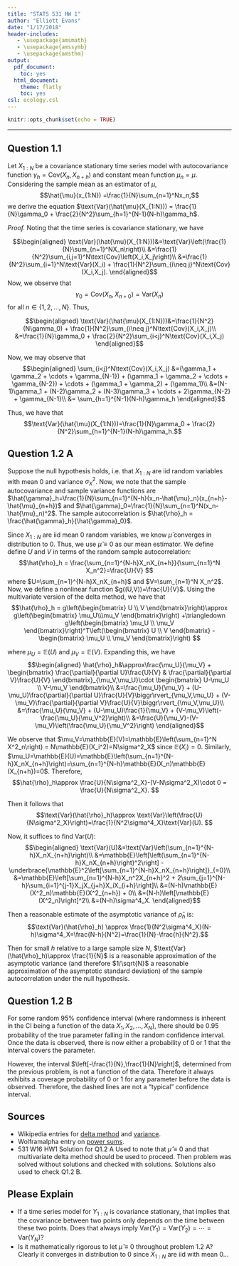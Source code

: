 ```yaml
---
title: "STATS 531 HW 1"
author: "Elliott Evans"
date: "1/17/2018"
header-includes:
   - \usepackage{amsmath}
   - \usepackage{amssymb}
   - \usepackage{amsthm}
output:
  pdf_document:
    toc: yes
  html_document:
    theme: flatly
    toc: yes
csl: ecology.csl
---
```


```r
knitr::opts_chunk$set(echo = TRUE)
```

\newcommand{\DEF}{\overset{\text{def}}{=}}
\newcommand{\PP}{\mathbb{P}}
\newcommand{\RR}{\mathbb{R}}
\newcommand{\ZZ}{\mathbb{Z}}
\newcommand{\EE}{\mathbb{E}}
\newcommand{\IND}{\mathbbm{1}}
\newcommand{\var}{\text{Var}}
\newcommand{\cov}{\text{Cov}}
\newcommand{\logit}{\text{logit}}
\newcommand{\n}{\newline}

-----------

## Question 1.1

Let $X_{1:N}$ be a covariance stationary time series model with autocovariance function $\gamma_h=\cov(X_n,X_{n+h})$ and constant mean function $\mu_n=\mu$. Considering the sample mean as an estimator of $\mu$,
$$\hat{\mu}(x_{1:N}) =\frac{1}{N}\sum_{n=1}^Nx_n,$$
we derive the equation $\var(\hat{\mu}(X_{1:N})) = \frac{1}{N}\gamma_0 + \frac{2}{N^2}\sum_{h=1}^{N-1}(N-h)\gamma_h$.




*Proof.* Noting that the time series is covariance stationary, we have

$$\begin{aligned}
\var(\hat{\mu}(X_{1:N}))&=\var\left(\frac{1}{N}\sum_{n=1}^NX_n\right)\\
&=\frac{1}{N^2}\sum_{i,j=1}^N\cov\left(X_i,X_j\right)\\
&=\frac{1}{N^2}\sum_{i=1}^N\var(X_i) + \frac{1}{N^2}\sum_{i\neq j}^N\cov(X_i,X_j).
\end{aligned}$$
Now, we observe that $$\gamma_0 = \cov(X_n,X_{n+0}) = \var(X_n)$$
for all $n\in\{1,2,\dots ,N\}$. Thus,

$$\begin{aligned}
\var(\hat{\mu}(X_{1:N}))&=\frac{1}{N^2}(N\gamma_0) + \frac{1}{N^2}\sum_{i\neq j}^N\cov(X_i,X_j)\\
&=\frac{1}{N}\gamma_0 + \frac{2}{N^2}\sum_{i<j}^N\cov(X_i,X_j)
\end{aligned}$$

Now, we may observe that
$$\begin{aligned}
\sum_{i<j}^N\cov(X_i,X_j) &=(\gamma_1 + \gamma_2 + \cdots + \gamma_{N-1}) + (\gamma_1 + \gamma_2 + \cdots + \gamma_{N-2}) + \cdots + (\gamma_1 + \gamma_2) + (\gamma_1)\\
&=(N-1)\gamma_1 + (N-2)\gamma_2 + (N-3)\gamma_3 + \cdots + 2\gamma_{N-2} + \gamma_{N-1}\\
&= \sum_{h=1}^{N-1}(N-h)\gamma_h
\end{aligned}$$

Thus, we have that 
$$\var(\hat{\mu}(X_{1:N}))=\frac{1}{N}\gamma_0 + \frac{2}{N^2}\sum_{h=1}^{N-1}(N-h)\gamma_h.$$

## Question 1.2 A

Suppose the null hypothesis holds, i.e. that $X_{1:N}$ are iid random variables with mean 0 and variance $\sigma^2_X$. Now, we note that the sample autocovariance and sample variance functions are $\hat{\gamma}_h=\frac{1}{N}\sum_{n=1}^{N-h}(x_n-\hat{\mu}_n)(x_{n+h}-\hat{\mu}_{n+h})$ and $\hat{\gamma}_0=\frac{1}{N}\sum_{n=1}^N(x_n-\hat{\mu}_n)^2$. The sample autocorrelation is $\hat{\rho}_h = \frac{\hat{\gamma}_h}{\hat{\gamma}_0}$.

Since $X_{1:N}$ are iid mean 0 random variables, we know $\hat{\mu}$ converges in distribution to 0. Thus, we use $\hat{\mu}\equiv 0$ as our mean estimator. We define define $U$ and $V$ in terms of the random sample autocorrelation:
$$\hat{\rho}_h = \frac{\sum_{n=1}^{N-h}X_nX_{n+h}}{\sum_{n=1}^N X_n^2}=\frac{U}{V} $$
where $U=\sum_{n=1}^{N-h}X_nX_{n+h}$ and $V=\sum_{n=1}^N X_n^2$. Now, we define a nonlinear function $g((U,V))=\frac{U}{V}$. Using the multivariate version of the delta method, we have that 
$$\hat{\rho}_h = g\left(\begin{bmatrix}
U \\ V
\end{bmatrix}\right)\approx g\left(\begin{bmatrix}
\mu_U\\\mu_V
\end{bmatrix}\right) +\triangledown g\left(\begin{bmatrix}
\mu_U \\ \mu_V
\end{bmatrix}\right)^T\left(\begin{bmatrix}
U \\ V
\end{bmatrix} - \begin{bmatrix}
\mu_U \\ \mu_V
\end{bmatrix}\right) $$

where $\mu_U=\EE(U)$ and $\mu_V=\EE(V)$. Expanding this, we have
$$\begin{aligned}
	\hat{\rho}_h&\approx\frac{\mu_U}{\mu_V} + \begin{bmatrix}
	\frac{\partial}{\partial U}\frac{U}{V} & \frac{\partial}{\partial V}\frac{U}{V}
	\end{bmatrix}_{\mu_V,\mu_U}\cdot \begin{bmatrix}
	U-\mu_U \\ V-\mu_V
	\end{bmatrix}\\
	&=\frac{\mu_U}{\mu_V} + (U-\mu_U)\frac{\partial}{\partial U}\frac{U}{V}\biggr\rvert_{\mu_V,\mu_U} + (V-\mu_V)\frac{\partial}{\partial V}\frac{U}{V}\biggr\rvert_{\mu_V,\mu_U}\\
	&=\frac{\mu_U}{\mu_V} + (U-\mu_U)\frac{1}{\mu_V} + (V-\mu_V)\left(-\frac{\mu_U}{\mu_V^2}\right)\\
	&=\frac{U}{\mu_V}-(V-\mu_V)\left(\frac{\mu_U}{\mu_V^2}\right)
\end{aligned}$$

We observe that $\mu_V=\EE(V)=\EE\left(\sum_{n=1}^N X^2_n\right) = N\EE(X_i^2)=N\sigma^2_X$ since $\EE(X_i)=0$. Similarly, $\mu_U=\EE(U)=\EE\left(\sum_{n=1}^{N-h}X_nX_{n+h}\right)=\sum_{n=1}^{N-h}\EE(X_n)\EE(X_{n+h})=0$. Therefore,
$$\hat{\rho}_h\approx \frac{U}{N\sigma^2_X}-(V-N\sigma^2_X)\cdot 0 = \frac{U}{N\sigma^2_X}. $$

Then it follows that 
$$\var(\hat{\rho}_h)\approx \var\left(\frac{U}{N\sigma^2_X}\right)=\frac{1}{N^2\sigma^4_X}\var(U). $$

Now, it suffices to find $\var(U)$:
$$\begin{aligned}
\var(U)&=\var\left(\sum_{n=1}^{N-h}X_nX_{n+h}\right)\\
&=\EE\left[\left(\sum_{n=1}^{N-h}X_nX_{n+h}\right)^2\right] - \underbrace{\EE^2\left[\sum_{n=1}^{N-h}X_nX_{n+h}\right]}_{=0}\\
&=\EE\left[\sum_{n=1}^{N-h}X_n^2X_{n+h}^2 + 2\sum_{j=1}^{N-h}\sum_{i=1}^{j-1}X_jX_{j+h}X_iX_{i+h}\right]\\
&=(N-h)\EE(X^2_n)\EE(X^2_{n+h}) + 0\\
&=(N-h)\left[\EE(X^2_n)\right]^2\\
&=(N-h)\sigma^4_X.
\end{aligned}$$

Then a reasonable estimate of the asymptotic variance of $\hat{\rho}_h$ is:
$$\var(\hat{\rho}_h) \approx \frac{1}{N^2\sigma^4_X}(N-h)\sigma^4_X=\frac{N-h}{N^2}=\frac{1}{N}-\frac{h}{N^2}.$$

Then for small $h$ relative to a large sample size $N$, $\var(\hat{\rho}_h)\approx \frac{1}{N}$ is a reasonable approximation of the asymptotic variance (and therefore $1/\sqrt{N}$ a reasonable approximation of the asymptotic standard deviation) of the sample autocorrelation under the null hypothesis.

## Question 1.2 B

For some random 95\% confidence interval (where randomness is inherent in the CI being a function of the data $X_1,X_2,\dots ,X_N$), there should be 0.95 probability of the true parameter falling in the random confidence interval. Once the data is observed, there is now either a probability of 0 or 1 that the interval covers the parameter.

However, the interval $\left[-\frac{1}{N},\frac{1}{N}\right]$, determined from the previous problem, is not a function of the data. Therefore it always exhibits a coverage probability of 0 or 1 for any parameter before the data is observed. Therefore, the dashed lines are not a "typical" confidence interval.


## Sources
 - Wikipedia entries for [delta method](https://en.wikipedia.org/wiki/Delta_method) and [variance](https://en.wikipedia.org/wiki/Variance).
 - Wolframalpha entry on [power sums](http://mathworld.wolfram.com/PowerSum.html).
 - 531 W16 HW1 Solution for Q1.2 A Used to note that $\hat{\mu}\equiv 0$ and that multivariate delta method should be used to proceed. Then problem was solved without solutions and checked with solutions. Solutions also used to check Q1.2 B.
 
## Please Explain
 - If a time series model for $Y_{1:N}$ is covariance stationary, that implies that the covariance between two points only depends on the time between these two points. Does that always imply $\var(Y_1)=\var(Y_2)=\cdots =\var(Y_N)$?
 - Is it mathematically rigorous to let $\hat{\mu}\equiv 0$ throughout problem 1.2 A? Clearly it converges in distribution to 0 since $X_{1:N}$ are iid with mean 0...
 



